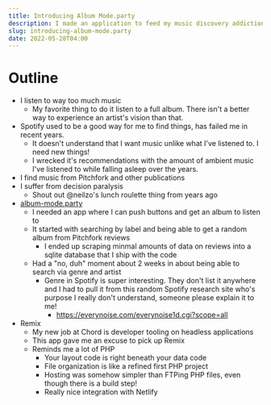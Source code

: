 ```yaml
---
title: Introducing Album Mode.party
description: I made an application to feed my music discovery addiction
slug: introducing-album-mode.party
date: 2022-05-28T04:00
---
```


# Outline

* I listen to way too much music
  * My favorite thing to do it listen to a full album. There isn't a better way to experience an artist's vision than
    that.
* Spotify used to be a good way for me to find things, has failed me in recent years.
  * It doesn't understand that I want music unlike what I've listened to. I need new things!
  * I wrecked it's recommendations with the amount of ambient music I've listened to while falling asleep over the
    years.
* I find music from Pitchfork and other publications
* I suffer from decision paralysis
  * Shout out @neilzo's lunch roulette thing from years ago
* [album-mode.party](https://album-mode.party)
  * I needed an app where I can push buttons and get an album to listen to
  * It started with searching by label and being able to get a random album from Pitchfork reviews
    * I ended up scraping minmal amounts of data on reviews into a sqlite database that I ship with the code
  * Had a "no, duh" moment about 2 weeks in about being able to search via genre and artist
    * Genre in Spotify is super interesting. They don't list it anywhere and I had to pull it from this random Spotify
      research site who's purpose I really don't understand, someone please explain it to me!
      * https://everynoise.com/everynoise1d.cgi?scope=all
* Remix
  * My new job at Chord is developer tooling on headless applications
  * This app gave me an excuse to pick up Remix
  * Reminds me a lot of PHP
    * Your layout code is right beneath your data code
    * File organization is like a refined first PHP project
    * Hosting was somehow simpler than FTPing PHP files, even though there is a build step!
    * Really nice integration with Netlify
